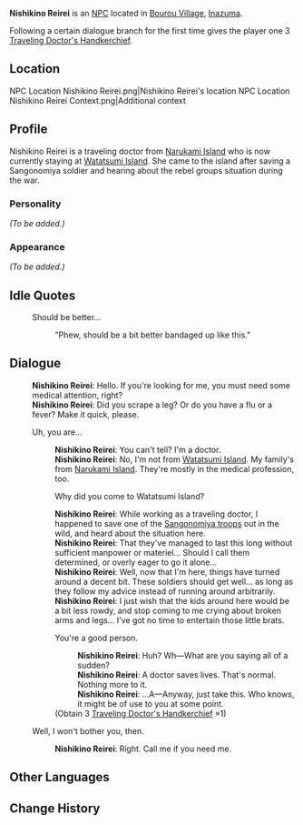 {{Meta
<!-- REMOVE THIS TEMPLATE AFTER ADDING MISSING INFO -->
|missing_NPC_profile  = yes
}}
{{Character Infobox
|type             = NPC
|image            = NPC Nishikino Reirei.png
|region           = Inazuma
|title            = Pharmacist
|dialoguereward   = {{Card|Traveling Doctor's Handkerchief|1|quality=3}}
}}
'''Nishikino Reirei''' is an [[NPC]] located in [[Bourou Village]], [[Inazuma]].

Following a certain dialogue branch for the first time gives the player one 3{{Star}} [[Traveling Doctor's Handkerchief]].

==Location==
<gallery>
NPC Location Nishikino Reirei.png|Nishikino Reirei's location
NPC Location Nishikino Reirei Context.png|Additional context
</gallery>

==Profile==
<!-- detailed story/lore information goes here -->
Nishikino Reirei is a traveling doctor from [[Narukami Island]] who is now currently staying at [[Watatsumi Island]].  She came to the island after saving a Sangonomiya soldier and hearing about the rebel groups situation during the war.

===Personality===
''(To be added.)''

===Appearance===
''(To be added.)''

==Idle Quotes==
{{Dialogue start}}
: {{DIcon|Idle}} Should be better...
:: {{A|VO Nishikino Reirei 01.ogg}} "Phew, should be a bit better bandaged up like this."
{{Dialogue end}}

==Dialogue==
{{Dialogue start}}
:'''Nishikino Reirei''': Hello. If you're looking for me, you must need some medical attention, right?
:'''Nishikino Reirei''': Did you scrape a leg? Or do you have a flu or a fever? Make it quick, please.
:{{DIcon}} Uh, you are...
::'''Nishikino Reirei''': You can't tell? I'm a doctor.
::'''Nishikino Reirei''': No, I'm not from [[Watatsumi Island]]. My family's from [[Narukami Island]]. They're mostly in the medical profession, too.
::{{DIcon}} Why did you come to Watatsumi Island?
::'''Nishikino Reirei''': While working as a traveling doctor, I happened to save one of the [[Watatsumi Army|Sangonomiya troops]] out in the wild, and heard about the situation here.
::'''Nishikino Reirei''': That they've managed to last this long without sufficient manpower or materiel... Should I call them determined, or overly eager to go it alone...
::'''Nishikino Reirei''': Well, now that I'm here, things have turned around a decent bit. These soldiers should get well... as long as they follow my advice instead of running around arbitrarily.
::'''Nishikino Reirei''': I just wish that the kids around here would be a bit less rowdy, and stop coming to me crying about broken arms and legs... I've got no time to entertain those little brats.
::{{DIcon|Reward}} You're a good person.
:::'''Nishikino Reirei''': Huh? Wh&mdash;What are you saying all of a sudden?
:::'''Nishikino Reirei''': A doctor saves lives. That's normal. Nothing more to it.
:::'''Nishikino Reirei''': ...A&mdash;Anyway, just take this. Who knows, it might be of use to you at some point.
::;(Obtain 3{{Star}} [[Traveling Doctor's Handkerchief]] ×1)
:{{DIcon}} Well, I won't bother you, then.
::'''Nishikino Reirei''': Right. Call me if you need me.
{{Dialogue end}}
<!--==Trivia==-->
==Other Languages==
{{Other Languages
|default_hidden = 1
|en      = Nishikino Reirei
|zhs     = 锦野玲玲
|zhs_rm  = Jǐnyě Línglíng
|zht     = 錦野玲玲
|zht_rm  = Jǐnyě Línglíng
|ja      = 錦野玲々
|ja_rm   = Nishikino Reirei
|ko      = 니시키노 레이레이
|ko_rm   = Nisikino Reirei
|es      = Nishikino Reirei
|fr      = Nishikino Reirei
|ru      = Нисикино Рэйрэй
|th      = Nishikino Reirei
|vi      = Nishikino Reirei
|de      = Nishikino Reirei
|id      = Nishikino Reirei
|pt      = Nishikino Reirei
|tr      = Nishikino Reirei
|it      = Nishikino Reirei
}}

==Change History==
{{Change History|2.1}}
<!--
==References==
{{Reflist}}-->